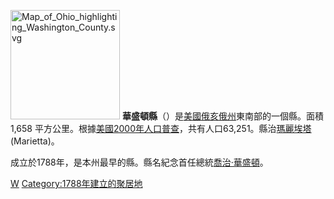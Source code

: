 {{Otheruses|華盛頓縣|subject=美國俄亥俄州的一個縣|other=同名的縣}}
[[File:Map_of_Ohio_highlighting_Washington_County.svg|175px]]
'''華盛頓縣'''（{{lang-en|Washington County}}）是[[美國|美國]][[俄亥俄州|俄亥俄州]]東南部的一個縣。面積1,658 平方公里。根據[[美國2000年人口普查|美國2000年人口普查]]，共有人口63,251。縣治[[瑪麗埃塔_(威斯康辛州)|瑪麗埃塔]] (Marietta)。

成立於1788年，是本州最早的縣。縣名紀念首任總統[[喬治·華盛頓|喬治·華盛頓]]。
{{ohio-stub}}

[[Category:俄亥俄州行政區劃|W]]
[[Category:1788年建立的聚居地|Category:1788年建立的聚居地]]